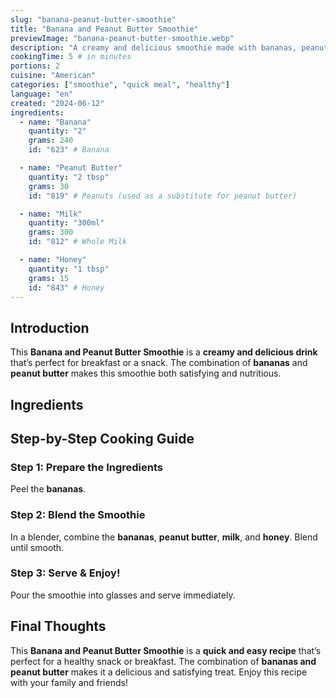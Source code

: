 ```yaml
---
slug: "banana-peanut-butter-smoothie"
title: "Banana and Peanut Butter Smoothie"
previewImage: "banana-peanut-butter-smoothie.webp"
description: "A creamy and delicious smoothie made with bananas, peanut butter, and milk."
cookingTime: 5 # in minutes
portions: 2
cuisine: "American"
categories: ["smoothie", "quick meal", "healthy"]
language: "en"
created: "2024-06-12"
ingredients:
  - name: "Banana"
    quantity: "2"
    grams: 240
    id: "623" # Banana

  - name: "Peanut Butter"
    quantity: "2 tbsp"
    grams: 30
    id: "819" # Peanuts (used as a substitute for peanut butter)

  - name: "Milk"
    quantity: "300ml"
    grams: 300
    id: "812" # Whole Milk

  - name: "Honey"
    quantity: "1 tbsp"
    grams: 15
    id: "843" # Honey
---
```



## Introduction

This **Banana and Peanut Butter Smoothie** is a **creamy and delicious drink** that’s perfect for breakfast or a snack. The combination of **bananas** and **peanut butter** makes this smoothie both satisfying and nutritious.

## Ingredients

<IngredientsList
  ingredients={frontmatter.ingredients}
  portions={frontmatter.portions}
/>

## Step-by-Step Cooking Guide

### Step 1: Prepare the Ingredients

Peel the **bananas**.

<CookingStep action="cutting-fruits-banana" />

### Step 2: Blend the Smoothie

In a blender, combine the **bananas**, **peanut butter**, **milk**, and **honey**. Blend until smooth.

<CookingStep action="kitchenAppliances-hand-blender" />

### Step 3: Serve & Enjoy!

Pour the smoothie into glasses and serve immediately.

## Final Thoughts

This **Banana and Peanut Butter Smoothie** is a **quick and easy recipe** that’s perfect for a healthy snack or breakfast. The combination of **bananas and peanut butter** makes it a delicious and satisfying treat. Enjoy this recipe with your family and friends!

<NutritionFacts ingredients={frontmatter.ingredients} />
